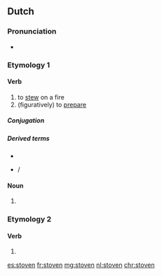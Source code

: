 ==Dutch==

===Pronunciation===
* {{audio|Nl-stoven.ogg|Audio|lang=nl}}

===Etymology 1===

====Verb====
{{nl-verb|stoofde|gestoofd}}

# to [[stew]] on a fire
# (figuratively) to [[prepare]]

=====Conjugation=====
{{nl-conj-wk|stoof|stove}}

=====Derived terms=====
* {{l|nl|stoverij}}
* {{l|nl|een kool stoven}} / {{l|nl|een peer stoven}}

====Noun====
{{head|nl}}

# {{nl-noun form of|pl|stoof}}

===Etymology 2===

====Verb====
{{nl-verb-form}}

# {{nl-verb form of|n=pl|t=past|m=ind+subj|stuiven}}

[[es:stoven]]
[[fr:stoven]]
[[mg:stoven]]
[[nl:stoven]]
[[chr:stoven]]
